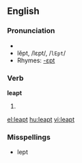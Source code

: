 ==English==

===Pronunciation===
*{{audio|en-us-leapt.ogg|Audio (US)}}
*lĕpt, /lɛpt/, /<tt>lEpt</tt>/
*Rhymes: [[Rhymes:English:-ɛpt|-ɛpt]]

===Verb===
'''leapt'''

# {{past of|[[leap]]}}

[[el:leapt]]
[[hu:leapt]]
[[vi:leapt]]

===Misspellings===

*lept